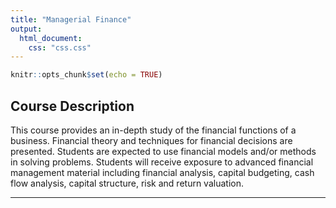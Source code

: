 ```yaml
---
title: "Managerial Finance"
output:
  html_document:
    css: "css.css"
---
```


```r
knitr::opts_chunk$set(echo = TRUE)
```

## Course Description

This course provides an in-depth study of the financial functions of a business. Financial theory and techniques for financial decisions are presented. Students are expected to use financial models and/or methods in solving problems. Students will receive exposure to advanced financial management material including financial analysis, capital budgeting, cash flow analysis, capital structure, risk and return valuation.

__________